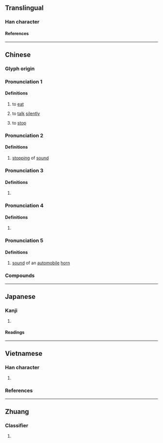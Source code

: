 {{character info/new}}
==Translingual==

===Han character===
{{Han char|rn=30|rad=口|as=06|sn=9|four=63044|canj=RJV|ids=⿰口安}}

====References====
{{Han ref|kx=0187.200|dkj=03564|dj=0406.200|hdz=10623.030|uh=54B9}}

----

==Chinese==
{{zh-forms}}

===Glyph origin===
{{Han etym}}
{{Han compound|口|安|c1=s|c2=p|t1=mouth|ls=psc}}

===Pronunciation 1===
{{zh-pron
|m=è
|c=
|mc=y
|oc=y
|ma=
|cat=v
}}

====Definitions====
{{zh-hanzi}}

# {{zh-hd}} to [[eat]]
# {{zh-hd}} to [[talk]] [[silently]]
# {{zh-hd}} to [[stop]]

===Pronunciation 2===
{{zh-pron
|m=àn
|mc=
|cat=a
}}

====Definitions====
{{zh-hanzi}}

# {{zh-hd}} [[stopping#Noun|stopping]] of [[sound]]

===Pronunciation 3===
{{zh-pron
|m=ān
|cat=intj
}}

====Definitions====
{{zh-hanzi}}

# {{zh-alt-form|唵|tr=ān|{{n-g|interjection indicating response:}} [[yeah]]}}

===Pronunciation 4===
{{zh-pron
|m=ǎn
|cat=intj
}}

====Definitions====
{{zh-hanzi}}

# {{zh-alt-form|唵|tr=ǎn|{{n-g|interjection indicating doubt}}}}

===Pronunciation 5===
{{zh-pron
|c=hon1
|cat=intj
}}

====Definitions====
{{zh-hanzi}}

# {{lb|zh|Cantonese}} [[sound]] of an [[automobile]] [[horn]]

===Compounds===
{{zh-der|咹咹}}

----

==Japanese==

===Kanji===
{{ja-kanji|grade=|rs=口06}}

# {{rfdef|ja|sort=口06}}

====Readings====
{{ja-readings
|on=あつ, あち, あん
|kun=どもる, ささやく, やむ
}}

----

==Vietnamese==

===Han character===
{{vi-readings|rs=口06
|nom=ăn-tdcndg;tdcntd;gdhn
}}

# {{Nom form of|ăn|to [[eat]]}}

===References===
<references/>
----
==Zhuang==

===Classifier===
{{za-head|classifier}}

# {{za-sawndip form of|aen}}